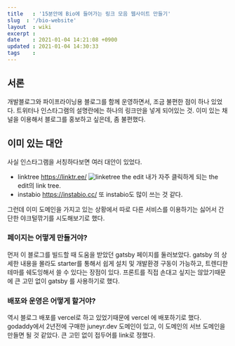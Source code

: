 ```yaml
---
title   : '15분안에 Bio에 들어가는 링크 모음 웹사이트 만들기' 
slug  : '/bio-website'
layout  : wiki 
excerpt : 
date    : 2021-01-04 14:21:08 +0900
updated : 2021-01-04 14:30:33
tags    : 
---
```


## 서론 
개발블로그와 파이프라이닝용 블로그를 함께 운영하면서, 조금 불편한 점이 하나 있었다. 트위터나 인스타그램의 설명란에는 하나의 링크만을 넣게 되어있는 것. 이미 있는 채널을 이용해서 블로그를 홍보하고 싶은데, 좀 불편했다. 

## 이미 있는 대안 
사실 인스타그램을 서칭하다보면 여러 대안이 있었다. 

- linktree https://linktr.ee/
![linketree the edit](./linktree.PNG) 
내가 자주 클릭하게 되는 the edit의 link tree.
- instabio https://instabio.cc/ 
또 instabio도 많이 쓰는 것 같다. 


그런데 이미 도메인을 가지고 있는 상황에서 따로 다른 서비스를 이용하기는 싫어서 간단한 야크털깎기를 시도해보기로 했다. 

### 페이지는 어떻게 만들거야? 

먼저 이 블로그를 빌드할 때 도움을 받았던 gatsby 페이지를 둘러보았다.
gatsby 의 상세한 내용을 몰라도 starter를 통해서 쉽게 설치 및 개발환경 구동이 가능하고, 트렌디한 테마를 쉐도잉해서 쓸 수 있다는 장점이 있다. 
프론트를 직접 손대고 싶지는 않았기때문에 큰 고민 없이 gatsby 를 사용하기로 했다.

### 배포와 운영은 어떻게 할거야? 
역시 블로그 배포를 vercel로 하고 있었기때문에 vercel 에 배포하기로 했다. 
godaddy에서 2년전에 구매한 juneyr.dev 도메인이 있고, 이 도메인의 서브 도메인을 만들면 될 것 같았다. 큰 고민 없이 접두어를 link로 정했다.


